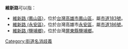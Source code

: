'''維新路'''可以指：
* [[維新路_(鳳山區)|維新路 (鳳山區)]]，位於[[台灣|台灣]][[高雄市|高雄市]][[鳳山區|鳳山區]]，屬[[市道183號|市道183號]]。
* [[維新路_(永安區)|維新路 (永安區)]]，位於台灣高雄市[[永安區|永安區]]，屬[[市道186號|市道186號]]。
* [[維新路_(鹽埔鄉)|維新路 (鹽埔鄉)]]，位於台灣[[屏東縣|屏東縣]][[鹽埔鄉|鹽埔鄉]]。

{{disamb}}
{{DEFAULTSORT:維新路}}
[[Category:街道名消歧義|Category:街道名消歧義]]